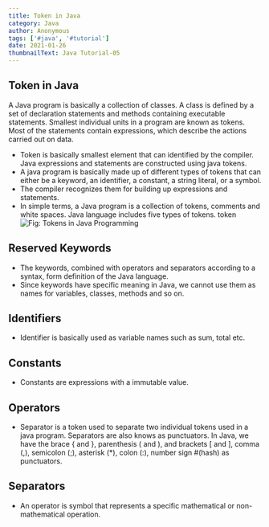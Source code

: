 ```yaml
---
title: Token in Java
category: Java
author: Anonymous
tags: ['#java', '#tutorial']
date: 2021-01-26
thumbnailText: Java Tutorial-05
---
```

## Token in Java
A Java program is basically a collection of classes. A class is defined by a set of declaration statements and methods containing executable statements. Smallest individual units in a program are known as tokens. Most of the statements contain expressions, which describe the actions carried out on data.

- Token is basically smallest element that can identified by the compiler. Java expressions and statements are constructed using java tokens.
- A java program is basically made up of different types of tokens that can either be a keyword, an identifier, a constant, a string literal, or a symbol.
- The compiler recognizes them for building up expressions and statements.
- In simple terms, a Java program is a collection of tokens, comments and white spaces. Java language includes five types of tokens. token
![Fig: Tokens in Java Programming](../../assets/javaPic/token.png)
## Reserved Keywords
- The keywords, combined with operators and separators according to a syntax, form definition of the Java language.
- Since keywords have specific meaning in Java, we cannot use them as names for variables, classes, methods and so on.
## Identifiers
- Identifier is basically used as variable names such as sum, total etc.
## Constants
- Constants are expressions with a immutable value.
## Operators
- Separator is a token used to separate two individual tokens used in a java program. Separators are also knows as punctuators. In Java, we have the brace { and }, parenthesis ( and ), and brackets [ and ], comma (,), semicolon (;), asterisk (*), colon (:), number sign #(hash) as punctuators.
## Separators
- An operator is symbol that represents a specific mathematical or non-mathematical operation.